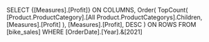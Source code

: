 SELECT
	{[Measures].[Profit]} ON COLUMNS,
	Order(
		TopCount(
			[Product.ProductCategory].[All Product.ProductCategorys].Children,
			[Measures].[Profit]
		),
		[Measures].[Profit],
		DESC
	) ON ROWS
FROM
	[bike_sales]
WHERE
	[OrderDate].[Year].&[2021]
